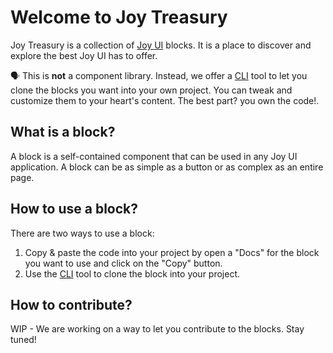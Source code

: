
<Meta title="Introduction" />
<style>{``}</style>

# Welcome to Joy Treasury

Joy Treasury is a collection of [Joy UI](https://mui.com/joy-ui/getting-started/) blocks. It is a place to discover and explore the best Joy UI has to offer.

🗣️ This is **not** a component library. Instead, we offer a [CLI](/docs/cli--docs) tool to let you clone the blocks you want into your own project. You can tweak and customize them to your heart's content. The best part? you own the code!.

## What is a block?

A block is a self-contained component that can be used in any Joy UI application. A block can be as simple as a button or as complex as an entire page.

## How to use a block?

There are two ways to use a block:

1. Copy & paste the code into your project by open a "Docs" for the block you want to use and click on the "Copy" button.
2. Use the [CLI](/docs/cli--docs) tool to clone the block into your project.

## How to contribute?

WIP - We are working on a way to let you contribute to the blocks. Stay tuned!
